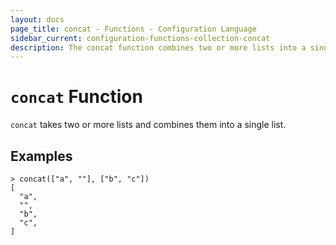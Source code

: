 ```yaml
---
layout: docs
page_title: concat - Functions - Configuration Language
sidebar_current: configuration-functions-collection-concat
description: The concat function combines two or more lists into a single list.
---
```


# `concat` Function

`concat` takes two or more lists and combines them into a single list.

## Examples

```
> concat(["a", ""], ["b", "c"])
[
  "a",
  "",
  "b",
  "c",
]
```
